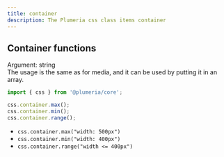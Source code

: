 ```yaml
---
title: container
description: The Plumeria css class items container
---
```


## Container functions

Argument: string  
The usage is the same as for media, and it can be used by putting it in an array.

```ts title="TypeScript"
import { css } from '@plumeria/core';

css.container.max();
css.container.min();
css.container.range();
```

- `css.container.max("width: 500px")`
- `css.container.min("width: 400px")`
- `css.container.range("width <= 400px")`

<Cards>
  <Card title="See more about @plumeria/collection package" href="/docs/reference/collection" />
</Cards>